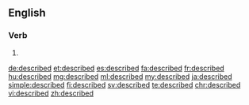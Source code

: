 ==English==

===Verb===
{{head|en|verb form}}

# {{en-past of|describe}}

[[de:described]]
[[et:described]]
[[es:described]]
[[fa:described]]
[[fr:described]]
[[hu:described]]
[[mg:described]]
[[ml:described]]
[[my:described]]
[[ja:described]]
[[simple:described]]
[[fi:described]]
[[sv:described]]
[[te:described]]
[[chr:described]]
[[vi:described]]
[[zh:described]]